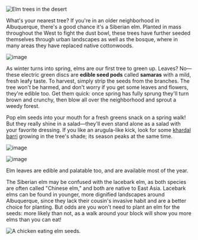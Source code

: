 ![Elm trees in the desert](/assets/ulmus/img/plant.jpg)

What's your nearest tree? If you're in an older neighborhood in Albuquerque, there's a good chance it's a Siberian elm. Planted in mass throughout the West to fight the dust bowl, these trees have further seeded themselves through urban landscapes as well as the bosque, where in many areas they have replaced native cottonwoods.

![image](/assets/ulmus/img/twig.jpg "Elm flowers and budding seeds.")

As winter turns into spring, elms are our first tree to green up. Leaves? No—these electric green discs are **edible seed pods** called **samaras** with a mild, fresh leafy taste. To harvest, simply strip the seeds from the branches. The tree won't be harmed, and don't worry if you get some leaves and flowers, they're edible too. Get them quick: once spring has fully sprung they'll turn brown and crunchy, then blow all over the neighborhood and sprout a weedy forest.

Pop elm seeds into your mouth for a fresh greens snack on a spring walk! But they really shine in a salad—they'll even stand alone as a salad with your favorite dressing. If you like an arugula-like kick, look for some [khardal barri](sisybrium) growing in the tree's shade; its season peaks at the same time.

![image](/assets/ulmus/img/handful.jpg "A handful of elm seeds. The small brown specks are flowers.")

![image](/assets/ulmus/img/salad.jpg "Elm seeds, khardal, sunflower seed, fennel and radish flower salad.")

Elm leaves are edible and palatable too, and are available most of the year.

The Siberian elm may be confused with the lacebark elm, as both species are often called "Chinese elm," and both are native to East Asia. Lacebark elms can be found in younger, more dignified landscapes around Albuquerque, since they lack their cousin's invasive habit and are a better choice for planting. But odds are you won't need to plant an elm for the seeds: more likely than not, as a walk around your block will show you more elms than you can eat!

![A chicken eating elm seeds.](/assets/ulmus/img/chicken-elm.jpg "ELMo mauled by Big Bird! Elm seeds are a treat for chickens.")
